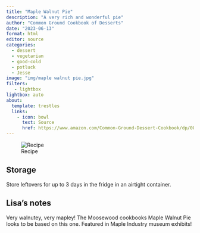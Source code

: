 ```yaml
---
title: "Maple Walnut Pie"
description: "A very rich and wonderful pie"
author: "Common Ground Cookbook of Desserts"
date: "2023-06-13"
format: html
editor: source
categories:
  - dessert
  - vegetarian
  - good-cold
  - potluck
  - Jesse
image: "img/maple walnut pie.jpg"
filters:
   - lightbox
lightbox: auto
about:
  template: trestles
  links:
    - icon: bowl
      text: Source
      href: https://www.amazon.com/Common-Ground-Dessert-Cookbook/dp/0898151139
---
```


![Recipe](img/maple walnut pie from common ground cookbook desserts.png)

## Storage

Store leftovers for up to 3 days in the fridge in an airtight container.

## Lisa's notes

Very walnutey, very mapley! The Moosewood cookbooks Maple Walnut Pie looks to be based on this one. Featured in Maple Industry museum exhibits!
